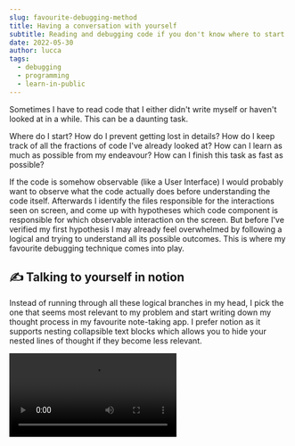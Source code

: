 ```yaml
---
slug: favourite-debugging-method
title: Having a conversation with yourself
subtitle: Reading and debugging code if you don't know where to start
date: 2022-05-30
author: lucca
tags:
  - debugging
  - programming
  - learn-in-public
---
```


Sometimes I have to read code that I either didn't write myself or haven't looked at in a while.
This can be a daunting task.

Where do I start?
How do I prevent getting lost in details?
How do I keep track of all the fractions of code I've already looked at?
How can I learn as much as possible from my endeavour?
How can I finish this task as fast as possible?

If the code is somehow observable (like a User Interface) I would probably want to observe what the code actually does before understanding the code itself.
Afterwards I identify the files responsible for the interactions seen on screen,
and come up with hypotheses which code component is responsible for which observable interaction on the screen.
But before I've verified my first hypothesis I may already feel overwhelmed by following a logical and trying to understand all its possible outcomes.
This is where my favourite debugging technique comes into play.

## ✍️ Talking to yourself in notion

Instead of running through all these logical branches in my head,
I pick the one that seems most relevant to my problem and start writing down my thought process in my favourite note-taking app.
I prefer notion as it supports nesting collapsible text blocks which allows you to hide your nested lines of thought if they become less relevant.

<Video src="https://cleanshot-cloud-fra.accelerator.net/media/23887/SUOpfagq1hyqBB2PDHb7ApzG7vw7TGQRMDmvZ0MS.mp4"/>

I start with a question and try to answer it by following my line of thought.
Then I move through the code line by line and write down what it does and how it affects what I see on the screen.
In this example I wanted to find out: *"what happens if I click the publish button when creating a new article?"* inside the <Link url={"https://react-ts-redux-realworld-example-app.netlify.app/#/editor"}>React RealWorld App</Link> <Link url={"https://github.com/angelguzmaning/ts-redux-react-realworld-example-app"}>(GitHub)</Link>

If this process brings up new questions, I write them down and try to answer them in a collapsible text block.
Sometimes I decide to postpone answering a question.
Then I mark this question with a "🤔" emoji, so I don't forget that I haven't answered it yet.
In this example I asked myself the question: *"Why do we set state.submitting flag to true . Which part of the app code reacts to this state? "*
I assumed this flag could trigger something relevant in the code, but it turned out it only disables the editor form.

Occasionally I skip following a line of thought and make assumptions about how the code works to progress faster. To make sure I don't forget what I skipped, I mark it with a "🙈" emoji.
In my example I assumed that `<ArticleEditor disabled={true} .../>` will disable the whole form inside `ArticleEditor`. Because this is not relevant for my problem at hand I can safely ignore it until it becomes relevant.

You may think this is a time-wasting process. Why not go through this in my head instead?
It may be true that it takes a bit longer to write down your thoughts, but it has some undeniable benefits over "keeping everything in my head"
* If I get distracted I still know where to continue
* By writing down what I've done, I always have a record of the approaches I've used to solve the underlying problem.
* I see which part of he code I may have only checked superficially, and I can come back to if it becomes relevant.
* You also know which questions you haven't answered yet. Did you make some hypothesis but never verified them and based your whole debugging process on it?

In the end there is no silver bullet, and I don't find this approach particularly helpful if the task at hand is manageable in size.
But when I feel overwhelmed by a Task this is my go-to approach to eat the elephant with small bites 🐘


